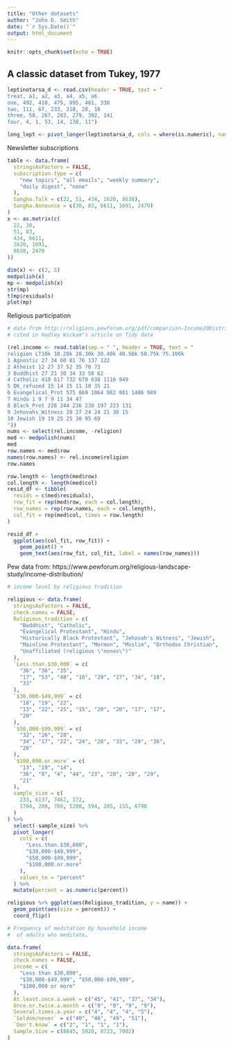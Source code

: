 ```yaml
---
title: "Other datasets"
author: "John D. Smith"
date: "`r Sys.Date()`"
output: html_document
---
```


```r
knitr::opts_chunk$set(echo = TRUE)
```



## A classic dataset from Tukey, 1977
```r

leptinotarsa_d <- read.csv(header = TRUE, text = "
treat, a1, a2, a3, a4, a5, a6
one, 492, 410, 475, 895, 401, 330
two, 111, 67, 233, 218, 28, 18
three, 58, 267, 283, 279, 392, 141
four, 4, 1, 53, 14, 138, 11")

long_lept <- pivot_longer(leptinotarsa_d, cols = where(is.numeric), names_to = "area", values_to = "original_count")
```


Newsletter subscriptions

```r
table <- data.frame(
  stringsAsFactors = FALSE,
  subscription.type = c(
    "new topics", "all emails", "weekly summary",
    "daily digest", "none"
  ),
  Sangha.Talk = c(22, 51, 434, 1620, 8638),
  Sangha.Announce = c(30, 83, 6611, 1691, 2479)
)
x <- as.matrix(c(
  22, 30,
  51, 83,
  434, 6611,
  1620, 1691,
  8638, 2479
))

dim(x) <- c(2, 5)
medpolish(x)
mp <- medpolish(x)
str(mp)
t(mp$residuals)
plot(mp)
```

Religious participation

```r

# data from http://religions.pewforum.org/pdf/comparison-Income20Distribution20of20Religious20Traditions.pdf
# cited in Hadley Wickam's article on Tidy data

(rel.income <- read.table(sep = " ", header = TRUE, text = "
religion LT10k 10.20k 20.30k 30.40k 40.50k 50.75k 75.100k
1 Agnostic 27 34 60 81 76 137 122
2 Atheist 12 27 37 52 35 70 73
3 Buddhist 27 21 30 34 33 58 62
4 Catholic 418 617 732 670 638 1116 949
5 DK_refused 15 14 15 11 10 35 21
6 Evangelical_Prot 575 869 1064 982 881 1486 949
7 Hindu 1 9 7 9 11 34 47
8 Black_Prot 228 244 236 238 197 223 131
9 Jehovahs_Witness 20 27 24 24 21 30 15
10 Jewish 19 19 25 25 30 95 69
"))
nums <- select(rel.income, -religion)
med <- medpolish(nums)
med
row.names <- med$row
names(row.names) <- rel.income$religion
row.names

row.length <- length(med$row)
col.length <- length(med$col)
resid_df <- tibble(
  resids = c(med$residuals),
  row_fit = rep(med$row, each = col.length),
  row_names = rep(row.names, each = col.length),
  col_fit = rep(med$col, times = row.length)
)

resid_df >
  ggplot(aes(col_fit, row_fit)) +
    geom_point() +
    geom_text(aes(row_fit, col_fit, label = names(row_names)))
```


Pew data from: https://www.pewforum.org/religious-landscape-study/income-distribution/

```r
# income level by religious tradition

religious <- data.frame(
  stringsAsFactors = FALSE,
  check.names = FALSE,
  Religious_tradition = c(
    "Buddhist", "Catholic",
    "Evangelical Protestant", "Hindu",
    "Historically Black Protestant", "Jehovah's Witness", "Jewish",
    "Mainline Protestant", "Mormon", "Muslim", "Orthodox Christian",
    "Unaffiliated (religious \"nones\")"
  ),
  `Less.than.$30,000` = c(
    "36", "36", "35",
    "17", "53", "48", "16", "29", "27", "34", "18",
    "33"
  ),
  `$30,000-$49,999` = c(
    "18", "19", "22",
    "13", "22", "25", "15", "20", "20", "17", "17",
    "20"
  ),
  `$50,000-$99,999` = c(
    "32", "26", "28",
    "34", "17", "22", "24", "28", "33", "29", "36",
    "26"
  ),
  `$100,000.or.more` = c(
    "13", "19", "14",
    "36", "8", "4", "44", "23", "20", "20", "29",
    "21"
  ),
  sample_size = c(
    233, 6137, 7462, 172,
    1704, 208, 708, 5208, 594, 205, 155, 6790
  )
) %>%
  select(-sample_size) %>%
  pivot_longer(
    cols = c(
      "Less.than.$30,000",
      "$30,000-$49,999",
      "$50,000-$99,999",
      "$100,000.or.more"
    ),
    values_to = "percent"
  ) %>%
  mutate(percent = as.numeric(percent))
```


```r
religious %>% ggplot(aes(Religious_tradition, y = name)) +
  geom_point(aes(size = percent)) +
  coord_flip()
```

```r
# Frequency of meditation by household income
#  of adults who meditate…

data.frame(
  stringsAsFactors = FALSE,
  check.names = FALSE,
  income = c(
    "Less than $30,000",
    "$30,000-$49,999", "$50,000-$99,999",
    "$100,000 or more"
  ),
  At.least.once.a.week = c("45", "41", "37", "34"),
  Once.or.twice.a.month = c("9", "8", "9", "9"),
  Several.times.a.year = c("4", "4", "4", "5"),
  `Seldom/never` = c("40", "46", "49", "51"),
  `Don't.know` = c("2", "1", "1", "1"),
  Sample.Size = c(8845, 5920, 8723, 7002)
)
```
